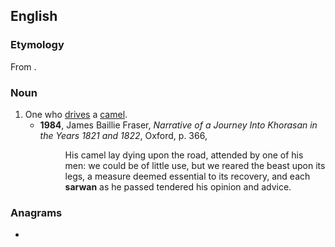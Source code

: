 ==English==

===Etymology===
From {{bor|en|fa|ساربان}}.

===Noun===
{{en-noun}}

# One who [[drive]]s a [[camel]].
#* '''1984''', James Baillie Fraser, ''Narrative of a Journey Into Khorasan in the Years 1821 and 1822'', Oxford, p. 366,
#*: His camel lay dying upon the road, attended by one of his men: we could be of little use, but we reared the beast upon its legs, a measure deemed essential to its recovery, and each '''sarwan''' as he passed tendered his opinion and advice.

===Anagrams===
* {{anagrams|en|a=aanrsw|Nawars|awarns|naswar}}